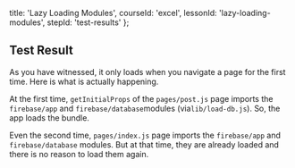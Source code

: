 
  title: 'Lazy Loading Modules',
  courseId: 'excel',
  lessonId: 'lazy-loading-modules',
  stepId: 'test-results'
};

## Test Result

As you have witnessed, it only loads when you navigate a page for the first time. Here is what is actually happening.

At the first time, `getInitialProps` of the `pages/post.js` page imports the `firebase/app` and `firebase/database`modules (via`lib/load-db.js`). So, the app loads the bundle.

Even the second time, `pages/index.js` page imports the `firebase/app` and `firebase/database` modules. But at that time, they are already loaded and there is no reason to load them again.

